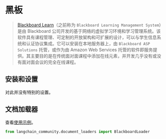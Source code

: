 # 黑板

>[Blackboard Learn](https://en.wikipedia.org/wiki/Blackboard_Learn)（之前称为 `Blackboard Learning Management System`）是由 Blackboard 公司开发的基于网络的虚拟学习环境和学习管理系统。该软件具有课程管理、可定制的开放架构和可扩展的设计，可以与学生信息系统和认证协议集成。它可以安装在本地服务器上，由 `Blackboard ASP Solutions` 托管，或作为由 Amazon Web Services 托管的软件即服务提供。其主要目的是在传统面对面课程中添加在线元素，并开发几乎没有或没有面对面会议的完全在线课程。

## 安装和设置

对此并没有特别的设置。

## 文档加载器

查看[使用示例](/docs/integrations/document_loaders/blackboard)。

```python
from langchain_community.document_loaders import BlackboardLoader
```